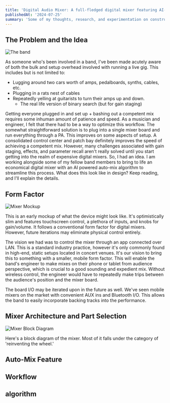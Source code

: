 ```yaml
---
title: 'Digital Audio Mixer: A full-fledged digital mixer featuring AI-powered automix'
publishedAt: '2024-07-25'
summary: 'Some of my thoughts, research, and experimentation on constructing a digital audio mixer'
---
```


## The Problem and the Idea

![The band](/blog-assets/digital-audio-mixer/images/Band.jpg)

As someone who's been involved in a band, I've been made acutely aware of both the bulk and setup overhead involved with running a live gig. 
This includes but is not limited to: 
* Lugging around two cars worth of amps, pedalboards, synths, cables, etc.
* Plugging in a rats nest of cables
* Repeatedly yelling at guitarists to turn their amps up and down. 
    * The real life version of binary search (but for gain staging)

Getting everyone plugged in and set up + bashing out a competent mix requires some inhuman amount of patience and speed. As a musician and engineer, I felt that there had to be a way to optimize this workflow. 
The somewhat straightforward solution is to plug into a single mixer board and run everything through a PA. This improves on some aspects of setup. A consolidated control center and patch bay definitely improves the speed
of achieving a competent mix. However, many challenges associated with gain staging, effects, and parameter recall aren't really solved until you start getting into the realm of expensive digital mixers. 
So, I had an idea. I am working alongside some of my fellow band members to bring to life an economical digital mixer with an AI powered auto-mix algorithm to streamline this process. What does this look like in design? 
Keep reading, and I'll explain the details. 

## Form Factor

![Mixer Mockup](/blog-assets/digital-audio-mixer/images/MixerMockupCropped.png)

This is an early mockup of what the device might look like. It's optimistically slim and features touchscreen control, a plethora of inputs, and knobs for gain/volume. 
It follows a conventional form factor for digital mixers. However, future iterations may eliminate physical control entirely. 

The vision we had was to control the mixer through an app connected over LAN. This is a standard industry practice, however it's only commonly found in high-end, static setups 
located in concert venues. It's our vision to bring this to something with a smaller, mobile form factor. This will enable the band's engineer to make mixes on their phone or tablet from audience perspective,
which is crucial to a good sounding and expedient mix. Without wireless control, the engineer would have to repeatedly make trips between the audience's position and the mixer board.

The board I/O may be iterated upon in the future as well. We've seen mobile mixers on the market with convenient AUX ins and Bluetooth I/O. This allows the band to easily incorporate backing tracks into the performance.

## Mixer Architecture and Part Selection

![Mixer Block Diagram](/blog-assets/digital-audio-mixer/images/MixerArchitectureL.png)

Here's a block diagram of the mixer. Most of it falls under the category of 'reinventing the wheel.' 

## Auto-Mix Feature

## Workflow 

## algorithm








